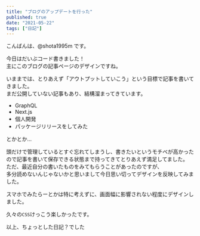 ```yaml
---
title: "ブログのアップデートを行った"
published: true
date: "2021-05-22"
tags: ["日記"]
---
```


こんばんは、@shota1995m です。

今日はだいぶコード書きました！  
主にこのブログの記事ページのデザインですね。

いままでは、とりあえず「アウトプットしていこう」という目標で記事を書いてきました。  
まだ公開していない記事もあり、結構溜まってきています。  

- GraphQL
- Next.js
- 個人開発
- パッケージリリースをしてみた

とかとか...

頭だけで管理しているとすぐ忘れてしまうし、書きたいというモチベが高かったので記事を書いて保存できる状態まで持ってきてとりあえず満足してました。  
ただ、最近自分の書いたものをみてもらうことがあったのですが、  
多分読めないんじゃないかと思いまして今日思い切ってデザインを反映してみました。

スマホでみたらーとかは特に考えずに、画面幅に影響されない程度にデザインしました。  

久々の`CSS`けっこう楽しかったです。

以上、ちょっとした日記？でした
